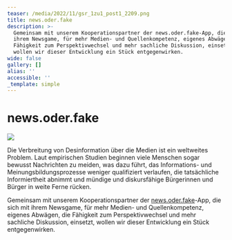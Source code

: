 ```yaml
---
teaser: /media/2022/11/gsr_1zu1_post1_2209.png
title: news.oder.fake
description: >-
  Gemeinsam mit unserem Kooperationspartner der news.oder.fake-App, die sich mit
  ihrem Newsgame, für mehr Medien- und Quellenkompetenz, eigenes Abwägen, die
  Fähigkeit zum Perspektivwechsel und mehr sachliche Diskussion, einsetzt,
  wollen wir dieser Entwicklung ein Stück entgegenwirken.
wide: false
gallery: []
alias: ''
accessible: ''
_template: simple
---
```


# news.oder.fake

![](/media/2022/12/neutraler-webbaner-news-oder-fake.jpg)

Die Verbreitung von Desinformation über die Medien ist ein weltweites Problem. Laut empirischen Studien beginnen viele Menschen sogar bewusst Nachrichten zu meiden, was dazu führt, das Informations- und Meinungsbildungsprozesse weniger qualifiziert verlaufen, die tatsächliche Informiertheit abnimmt und mündige und diskursfähige Bürgerinnen und Bürger in weite Ferne rücken.

Gemeinsam mit unserem Kooperationspartner der [news.oder.fake](https://newsoderfake.de/)-App, die sich mit ihrem Newsgame, für mehr Medien- und Quellenkompetenz, eigenes Abwägen, die Fähigkeit zum Perspektivwechsel und mehr sachliche Diskussion, einsetzt, wollen wir dieser Entwicklung ein Stück entgegenwirken.

<slideshow max="2" name="gsr-medienportal-news.oder.fake" />
